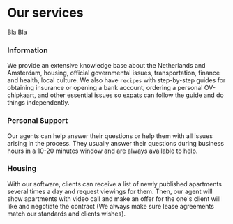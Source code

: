 # Our services
Bla Bla

### Information
We provide an extensive knowledge base about the Netherlands and Amsterdam, housing, official governmental issues, transportation, finance and health, local culture. We also have `recipes` with step-by-step guides for obtaining insurance or opening a bank account, ordering a personal OV-chipkaart, and other essential issues so expats can follow the guide and do things independently.

### Personal Support
Our agents can help answer their questions or help them with all issues arising in the process. They usually answer their questions during business hours in a 10-20 minutes window and are always available to help.

### Housing
With our software, clients can receive a list of newly published apartments several times a day and request viewings for them. Then, our agent will show apartments with video call and make an offer for the one's client will like and negotiate the contract (We always make sure lease agreements match our standards and clients wishes).

